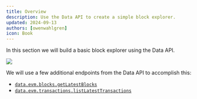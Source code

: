 ```yaml
---
title: Overview
description: Use the Data API to create a simple block explorer.
updated: 2024-09-13
authors: [owenwahlgren]
icon: Book
---
```

In this section we will build a basic block explorer using the Data API.

![](/course-images/avacloudsdk/explorer.png)

We will use a few additional endpoints from the Data API to accomplish this:

- [`data.evm.blocks.getLatestBlocks`](https://developers.avacloud.io/data-api/evm-blocks/list-latest-blocks)
- [`data.evm.transactions.listLatestTransactions`](https://developers.avacloud.io/data-api/evm-transactions/list-latest-transactions)